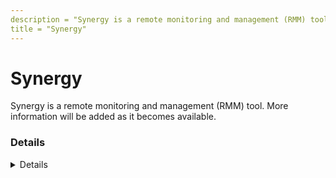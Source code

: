```yaml
---
description = "Synergy is a remote monitoring and management (RMM) tool. More information will be added as it becomes available."
title = "Synergy"
---
```




# Synergy

Synergy is a remote monitoring and management (RMM) tool. More information will be added as it becomes available.

### Details
<Details author={""}
         category={""}
         created={""}
         website={""}
         lastModified={"2/26/2024"}
         privileges={""}
         free={ "" }
         verification={""}
/>






### Forensic Artifacts




#### Network Artifacts
<EuiSpacer size="xl"/>
<NetworkArtifactsTable data={ [{"Description": "Known remote domains", "Domains": ["user_managed"], "Ports": []}] }/>




### Detections
- Detects potential network activity of Synergy RMM tool
  - [Sigma Rule](https://github.com/magicsword-io/LOLRMM/blob/main/detections/sigma/synergy_network_sigma.yml)

### References
- [https://symless.com/synergy](https://symless.com/synergy)

